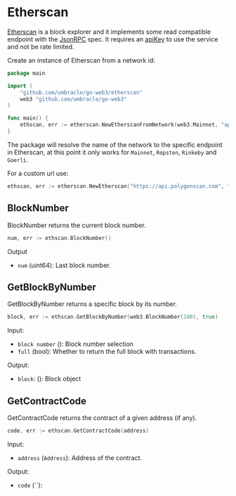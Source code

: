 

# Etherscan

[Etherscan](https://etherscan.io/) is a block explorer and it implements some read compatible endpoint with the [JsonRPC](/jsonrpc) spec. It requires an [apiKey](https://docs.etherscan.io/getting-started/viewing-api-usage-statistics) to use the service and not be rate limited.

Create an instance of Etherscan from a network id:

```go
package main

import (
    "github.com/umbracle/go-web3/etherscan"
    web3 "github.com/umbracle/go-web3"
)

func main() {
    ethscan, err := etherscan.NewEtherscanFromNetwork(web3.Mainnet, "apiKey")
}
```

The package will resolve the name of the network to the specific endpoint in Etherscan, at this point it only works for `Mainnet`, `Ropsten`, `Rinkeby` and `Goerli`.

For a custom url use:

```go
ethscan, err := etherscan.NewEtherscan("https://api.polygonscan.com", "apiKey")
```

## BlockNumber

<GoDocLink href="etherscan#Etherscan.BlockNumber">BlockNumber</GoDocLink> returns the current block number.

```go
num, err := ethscan.BlockNumber()
```

Output

- `num` (uint64): Last block number.

## GetBlockByNumber

<GoDocLink href="etherscan#Etherscan.GetBlockByNumber">GetBlockByNumber</GoDocLink> returns a specific block by its number.

```go
block, err := ethscan.GetBlockByNumber(web3.BlockNumber(100), true)
```

Input:

- `block number` (): Block number selection
- `full` (bool): Whether to return the full block with transactions.

Output:

- `block`: (): Block object

## GetContractCode

<GoDocLink href="etherscan#Etherscan.GetContractCode">GetContractCode</GoDocLink> returns the contract of a given address (if any).

```go
code, err := ethscan.GetContractCode(address)
```

Input:

- `address` (`Address`): Address of the contract.

Output:

- `code` (``):
